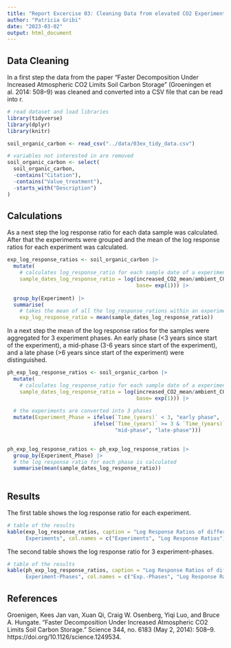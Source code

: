 ```yaml
---
title: "Report Excercise 03: Cleaning Data from elevated CO2 Experiments"
author: "Patricia Gribi"
date: "2023-03-02"
output: html_document
---
```


## Data Cleaning

In a first step the data from the paper “Faster Decomposition Under Increased 
Atmospheric CO2 Limits Soil Carbon Storage” (Groeningen et al. 2014: 508–9) was 
cleaned and converted into a CSV file that can be read into r.


```r

# read dataset and load libraries
library(tidyverse)
library(dplyr)
library(knitr)

soil_organic_carbon <- read_csv("../data/03ex_tidy_data.csv") 

```


```r

# variables not interested in are removed
soil_organic_carbon <- select(
  soil_organic_carbon,
  -contains("Citation"),
  -contains("Value_treatment"),
  -starts_with("Description")
)

```


## Calculations

As a next step the log response ratio for each data sample was calculated. After
that the experiments were grouped and the mean of the log response ratios for 
each experiment was calculated.


```r

exp_log_response_ratios <- soil_organic_carbon |> 
  mutate(
    # calculates log_response_ratio for each sample date of a experiment
    sample_dates_log_response_ratio = log(increased_CO2_mean/ambient_CO2_mean, 
                                          base= exp(1))) |> 
 
  group_by(Experiment) |> 
  summarise(
    # takes the mean of all the log_response_rations within an experiment
    exp_log_response_ratio = mean(sample_dates_log_response_ratio)) 

```


In a next step the mean of the log response ratios for the samples were 
aggregated for 3 experiment phases. An early phase (<3 years since start of the
experiment), a mid-phase (3-6 years since start of the experiment), and a late 
phase (>6 years since start of the experiment) were distinguished.


```r

ph_exp_log_response_ratios <- soil_organic_carbon |>
  mutate(
    # calculates log_response_ratio for each sample date of a experiment
    sample_dates_log_response_ratio = log(increased_CO2_mean/ambient_CO2_mean, 
                                          base= exp(1))) |> 
  
  # the experiments are converted into 3 phases 
  mutate(Experiment_Phase = ifelse(`Time_(years)` < 3, "early phase",  
                            ifelse(`Time_(years)` >= 3 & `Time_(years)` <= 6, 
                                   "mid-phase", "late-phase"))) 

  
ph_exp_log_response_ratios <- ph_exp_log_response_ratios |>
  group_by(Experiment_Phase) |> 
  # the log response ratio for each phase is calculated
  summarise(mean(sample_dates_log_response_ratio)) 
  
```


## Results


The first table shows the log response ratio for each experiment.


```r

# table of the results
kable(exp_log_response_ratios, caption = "Log Response Ratios of different 
      Experiments", col.names = c("Experiments", "Log Response Ratios"))

```


The second table shows the log response ratio for 3 experiment-phases.


```r

# table of the results
kable(ph_exp_log_response_ratios, caption = "Log Response Ratios of different 
      Experiment-Phases", col.names = c("Exp.-Phases", "Log Response Ratios"))

```


## References

Groenigen, Kees Jan van, Xuan Qi, Craig W. Osenberg, Yiqi Luo, and Bruce A. 
Hungate. “Faster Decomposition Under Increased Atmospheric CO2 Limits Soil 
Carbon Storage.” Science 344, no. 6183 (May 2, 2014): 508–9.
https://doi.org/10.1126/science.1249534.




